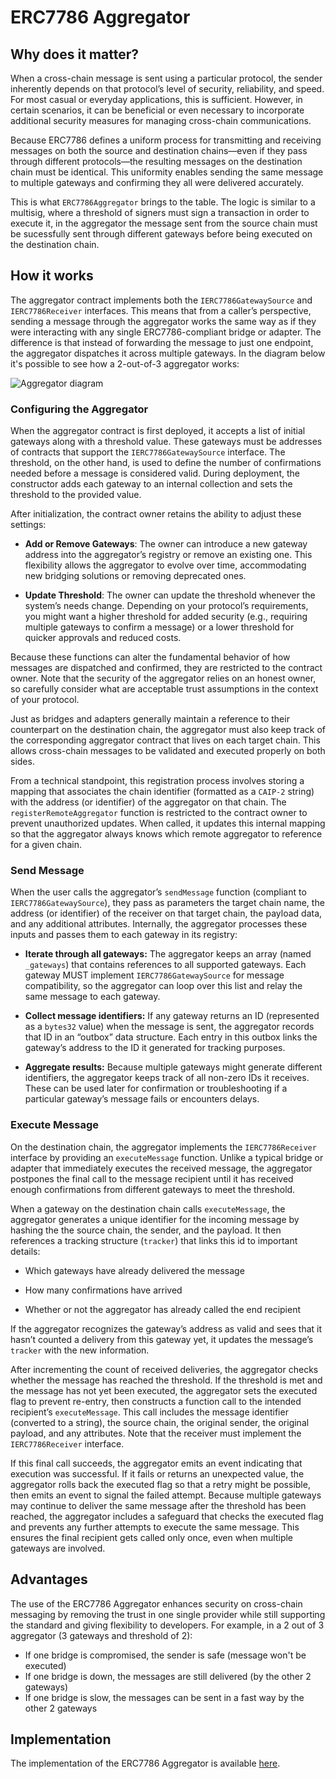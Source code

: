 # ERC7786 Aggregator

## Why does it matter?

When a cross-chain message is sent using a particular protocol, the sender inherently depends on that protocol’s level of security, reliability, and speed. For most casual or everyday applications, this is sufficient. However, in certain scenarios, it can be beneficial or even necessary to incorporate additional security measures for managing cross-chain communications.

Because ERC7786 defines a uniform process for transmitting and receiving messages on both the source and destination chains—even if they pass through different protocols—the resulting messages on the destination chain must be identical. This uniformity enables sending the same message to multiple gateways and confirming they all were delivered accurately.

This is what `ERC7786Aggregator` brings to the table. The logic is similar to a multisig, where a threshold of signers must sign a transaction in order to execute it, in the aggregator the message sent from the source chain must be sucessfully sent through different gateways before being executed on the destination chain.

## How it works

The aggregator contract implements both the `IERC7786GatewaySource` and `IERC7786Receiver` interfaces. This means that from a caller’s perspective, sending a message through the aggregator works the same way as if they were interacting with any single ERC7786-compliant bridge or adapter. The difference is that instead of forwarding the message to just one endpoint, the aggregator dispatches it across multiple gateways.
In the diagram below it's possible to see how a 2-out-of-3 aggregator works:

![Aggregator diagram](https://raw.githubusercontent.com/luiz-lvj/erc-7786/technical/docs/assets/aggregator-diagram.jpg)

### Configuring the Aggregator

When the aggregator contract is first deployed, it accepts a list of initial gateways along with a threshold value. These gateways must be addresses of contracts that support the `IERC7786GatewaySource` interface. The threshold, on the other hand, is used to define the number of confirmations needed before a message is considered valid. During deployment, the constructor adds each gateway to an internal collection and sets the threshold to the provided value.

After initialization, the contract owner retains the ability to adjust these settings:

 - **Add or Remove Gateways**: The owner can introduce a new gateway address into the aggregator’s registry or remove an existing one. This flexibility allows the aggregator to evolve over time, accommodating new bridging solutions or removing deprecated ones.

 - **Update Threshold**: The owner can update the threshold whenever the system’s needs change. Depending on your protocol’s requirements, you might want a higher threshold for added security (e.g., requiring multiple gateways to confirm a message) or a lower threshold for quicker approvals and reduced costs.

Because these functions can alter the fundamental behavior of how messages are dispatched and confirmed, they are restricted to the contract owner. Note that the security of the aggregator relies on an honest owner, so carefully consider what are acceptable trust assumptions in the context of your protocol.

Just as bridges and adapters generally maintain a reference to their counterpart on the destination chain, the aggregator must also keep track of the corresponding aggregator contract that lives on each target chain. 
This allows cross-chain messages to be validated and executed properly on both sides.

From a technical standpoint, this registration process involves storing a mapping that associates the chain identifier (formatted as a `CAIP-2` string) with the address (or identifier) of the aggregator on that chain. The `registerRemoteAggregator` function is restricted to the contract owner to prevent unauthorized updates. When called, it updates this internal mapping so that the aggregator always knows which remote aggregator to reference for a given chain.

### Send Message

When the user calls the aggregator’s `sendMessage` function (compliant to `IERC7786GatewaySource`), they pass as parameters the target chain name, the address (or identifier) of the receiver on that target chain, the payload data, and any additional attributes. Internally, the aggregator processes these inputs and passes them to each gateway in its registry:

 - **Iterate through all gateways:** The aggregator keeps an array (named `_gateways`) that contains references to all supported gateways. Each gateway MUST implement `IERC7786GatewaySource` for message compatibility, so the aggregator can loop over this list and relay the same message to each gateway.

 - **Collect message identifiers:** If any gateway returns an ID (represented as a `bytes32` value) when the message is sent, the aggregator records that ID in an “outbox” data structure. Each entry in this outbox links the gateway’s address to the ID it generated for tracking purposes.

 - **Aggregate results:** Because multiple gateways might generate different identifiers, the aggregator keeps track of all non-zero IDs it receives. These can be used later for confirmation or troubleshooting if a particular gateway’s message fails or encounters delays.

### Execute Message

On the destination chain, the aggregator implements the `IERC7786Receiver` interface by providing an `executeMessage` function. Unlike a typical bridge or adapter that immediately executes the received message, the aggregator postpones the final call to the message recipient until it has received enough confirmations from different gateways to meet the threshold.

When a gateway on the destination chain calls  `executeMessage`, the aggregator generates a unique identifier for the incoming message by hashing the the source chain, the sender, and the payload. It then references a tracking structure (`tracker`) that links this id to important details: 

 - Which gateways have already delivered the message

 - How many confirmations have arrived

 - Whether or not the aggregator has already called the end recipient

If the aggregator recognizes the gateway’s address as valid and sees that it hasn’t counted a delivery from this gateway yet, it updates the message’s `tracker` with the new information.

After incrementing the count of received deliveries, the aggregator checks whether the message has reached the threshold. If the threshold is met and the message has not yet been executed, the aggregator sets the executed flag to prevent re-entry, then constructs a function call to the intended recipient’s `executeMessage`. 
This call includes the message identifier (converted to a string), the source chain, the original sender, the original payload, and any attributes. Note that the receiver must implement the `IERC7786Receiver` interface.

If this final call succeeds, the aggregator emits an event indicating that execution was successful. If it fails or returns an unexpected value, the aggregator rolls back the executed flag so that a retry might be possible, then emits an event to signal the failed attempt. Because multiple gateways may continue to deliver the same message after the threshold has been reached, the aggregator includes a safeguard that checks the executed flag and prevents any further attempts to execute the same message. This ensures the final recipient gets called only once, even when multiple gateways are involved.

## Advantages

The use of the ERC7786 Aggregator enhances security on cross-chain messaging by removing the trust in one single provider while still supporting the standard and giving flexibility to developers. For example, in a 2 out of 3 aggregator (3 gateways and threshold of 2):

 - If one bridge is compromised, the sender is safe (message won't be executed)
 - If one bridge is down, the messages are still delivered (by the other 2 gateways)
 - If one bridge is slow, the messages can be sent in a fast way by the other 2 gateways

## Implementation

The implementation of the ERC7786 Aggregator is available [here](https://github.com/OpenZeppelin/openzeppelin-community-contracts/blob/master/contracts/crosschain/ERC7786Aggregator.sol).




